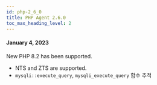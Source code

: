 ```yaml
---
id: php-2_6_0
title: PHP Agent 2.6.0
toc_max_heading_level: 2
---
```



#### January 4, 2023

<Status>New</Status> PHP 8.2 has been supported.

-   NTS and ZTS are supported.
-   `mysqli::execute_query`, `mysqli_execute_query` 함수 추적
